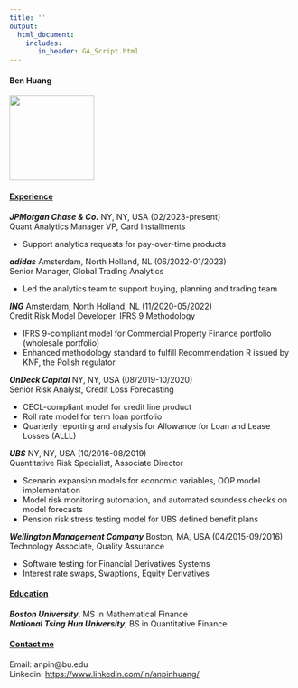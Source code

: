 ```yaml
---
title: ''
output: 
  html_document:
    includes:
       in_header: GA_Script.html
---
```


#### Ben Huang
<img src="suitUp.jpeg" width="150" height="150" />
  
#### <ins>**Experience **</ins>

***JPMorgan Chase & Co.***  NY, NY, USA  (02/2023-present)  
  Quant Analytics Manager VP, Card Installments
  
  * Support analytics requests for pay-over-time products

***adidas***  Amsterdam, North Holland, NL  (06/2022-01/2023)  
  Senior Manager, Global Trading Analytics
  
  * Led the analytics team to support buying, planning and trading team
  
***ING***  Amsterdam, North Holland, NL  (11/2020-05/2022)  
  Credit Risk Model Developer, IFRS 9 Methodology
  
  * IFRS 9-compliant model for Commercial Property Finance portfolio (wholesale portfolio)
  * Enhanced methodology standard to fulfill Recommendation R issued by KNF, the Polish regulator
  
***OnDeck Capital***  NY, NY, USA  (08/2019-10/2020)  
  Senior Risk Analyst, Credit Loss Forecasting  
  
  * CECL-compliant model for credit line product
  * Roll rate model for term loan portfolio
  * Quarterly reporting and analysis for Allowance for Loan and Lease Losses (ALLL)
  
***UBS***  NY, NY, USA  (10/2016-08/2019)  
  Quantitative Risk Specialist, Associate Director  
  
  * Scenario expansion models for economic variables, OOP model implementation
  * Model risk monitoring automation, and automated soundess checks on model forecasts
  * Pension risk stress testing model for UBS defined benefit plans
 
***Wellington Management Company***  Boston, MA, USA (04/2015-09/2016)  
  Technology Associate, Quality Assurance
  
  * Software testing for Financial Derivatives Systems
  * Interest rate swaps, Swaptions, Equity Derivatives
  
#### <ins>**Education**</ins>
***Boston University***, MS in Mathematical Finance  
***National Tsing Hua University***, BS in Quantitative Finance

#### <ins>Contact me</ins>
Email: anpin@bu.edu  
Linkedin: [https://www.linkedin.com/in/anpinhuang/](https://www.linkedin.com/in/anpinhuang/)